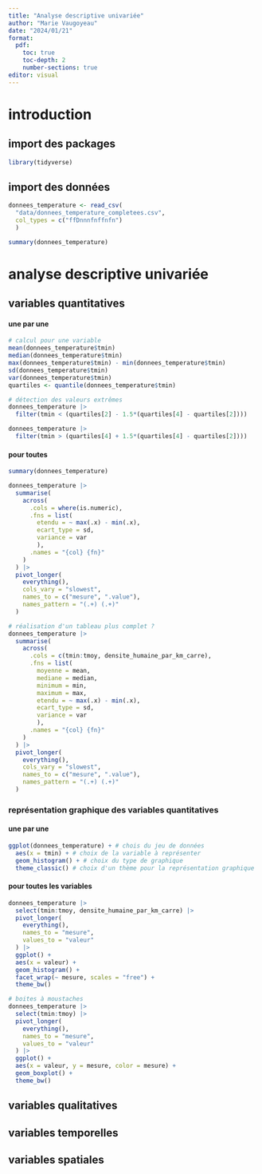 ```yaml
---
title: "Analyse descriptive univariée"
author: "Marie Vaugoyeau"
date: "2024/01/21"
format: 
  pdf:
    toc: true
    toc-depth: 2
    number-sections: true
editor: visual
---
```


# introduction

## import des packages

```r
library(tidyverse)
```

## import des données

```r

donnees_temperature <- read_csv(
  "data/donnees_temperature_completees.csv",
  col_types = c("ffDnnnfnffnfn")
  )

summary(donnees_temperature)
```

# analyse descriptive univariée

## variables quantitatives

#### une par une

```r
# calcul pour une variable
mean(donnees_temperature$tmin)
median(donnees_temperature$tmin)
max(donnees_temperature$tmin) - min(donnees_temperature$tmin)
sd(donnees_temperature$tmin)
var(donnees_temperature$tmin)
quartiles <- quantile(donnees_temperature$tmin)

# détection des valeurs extrêmes
donnees_temperature |> 
  filter(tmin < (quartiles[2] - 1.5*(quartiles[4] - quartiles[2])))

donnees_temperature |> 
  filter(tmin > (quartiles[4] + 1.5*(quartiles[4] - quartiles[2])))

```

#### pour toutes

```r
summary(donnees_temperature)

donnees_temperature |> 
  summarise(
    across(
      .cols = where(is.numeric),
      .fns = list(
        etendu = ~ max(.x) - min(.x), 
        ecart_type = sd,
        variance = var
        ),
      .names = "{col} {fn}"
    )
  ) |> 
  pivot_longer(
    everything(),
    cols_vary = "slowest",
    names_to = c("mesure", ".value"),
    names_pattern = "(.+) (.+)"
  )

# réalisation d'un tableau plus complet ?
donnees_temperature |> 
  summarise(
    across(
      .cols = c(tmin:tmoy, densite_humaine_par_km_carre),
      .fns = list(
        moyenne = mean,
        mediane = median,
        minimum = min,
        maximum = max,
        etendu = ~ max(.x) - min(.x), 
        ecart_type = sd,
        variance = var
        ),
      .names = "{col} {fn}"
    )
  ) |> 
  pivot_longer(
    everything(),
    cols_vary = "slowest",
    names_to = c("mesure", ".value"),
    names_pattern = "(.+) (.+)"
  )

```

### représentation graphique des variables quantitatives

#### une par une

```r
ggplot(donnees_temperature) + # chois du jeu de données
  aes(x = tmin) + # choix de la variable à représenter
  geom_histogram() + # choix du type de graphique
  theme_classic() # choix d'un thème pour la représentation graphique

```

#### pour toutes les variables

```r
donnees_temperature |> 
  select(tmin:tmoy, densite_humaine_par_km_carre) |> 
  pivot_longer(
    everything(),
    names_to = "mesure",
    values_to = "valeur"
  ) |> 
  ggplot() +
  aes(x = valeur) +
  geom_histogram() +
  facet_wrap(~ mesure, scales = "free") +
  theme_bw()

# boites à moustaches
donnees_temperature |> 
  select(tmin:tmoy) |> 
  pivot_longer(
    everything(),
    names_to = "mesure",
    values_to = "valeur"
  ) |> 
  ggplot() +
  aes(x = valeur, y = mesure, color = mesure) +
  geom_boxplot() +
  theme_bw()

```

## variables qualitatives

## variables temporelles

## variables spatiales
